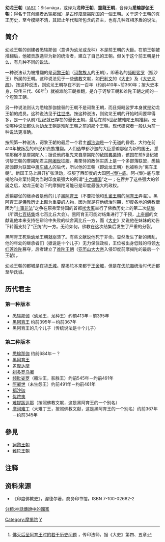 {{noteTA
|T=zh-hans:幼龙王朝;zh-hk:童龍王朝;zh-tw:童龍王朝;
|1=zh-hans:幼龙王朝;zh-hk:童龍王朝;zh-tw:童龍王朝;
}}
{{Infobox Former Country
|conventional_long_name = 幼龍王朝
|common_name = 幼龍王朝
|continent   = 亞洲
|region      = 南亞
|country     = 印度
|year_start  = 前413年
|year_end    = 前345年
|p1          = 訶黎王朝
|s1          = 難陀王朝
|image_map   = Magadha Expansion (6th-4th centuries BCE).png
|image_map_caption = 幼龍王朝疆域
|capital           = [[王舍城|王舍城]]<br>[[毘舍離|毘舍離]]<br>[[華氏城|華氏城]]
|common_languages  = [[梵語|梵語]]<br />[[摩揭陀俗語|摩揭陀俗語]]<br />[[普拉克里特諸語言|普拉克里特諸語言]]
|religion          = [[印度教|印度教]] （[[婆羅門教|婆羅門教]]）<br />[[佛教|佛教]]<br />[[耆那教|耆那教]]
|government_type   = 君主制
|leader1           = [[悉輸那伽|悉輸那伽]]
|year_leader1      = 前413-395年
|leader2           = [[摩訶難丁|摩訶難丁]]
|year_leader2      = 前367-345年
}}

{{印度历史}}
'''幼龙王朝'''（[[IAST|IAST]]：Śiśunāga，或译为'''龙种王朝'''、'''童龍王朝'''，音译为'''悉输那伽王朝'''；得名于其创建者[[悉输那伽|悉输那伽]]）是[[古印度|古印度]][[摩揭陀国|摩揭陀国]]的一個王朝。关于这个王朝的真正历史，至今模糊不清，其起止年代和所包含的君主，也有几种互相矛盾的说法。
== 简介 ==
幼龙王朝的创建者悉输那伽（意译为幼龙或龙种）本是前王朝的大臣。在前王朝被推翻后，他被贵族选举为新的统治者，建立了自己的王朝。但关于这个前王朝是什么，有几种不同的说法。

一种说法认为被推翻的是[[诃黎王朝|诃黎王朝]]（[[诃黎族人|诃黎族人]]的王朝），即著名的[[频毗娑罗|频毗娑罗]]（瓶沙王）所属的王朝。这种说法见于一些[[佛教|佛教]]文献，如[[巴利文|巴利文]]的《[[大史|大史]]》及《[[大史义疏|大史义疏]]》。按这种说法，则幼龙王朝存在不到一百年（约前410年~前360年；按大史本身，只传三代、68年<ref>[http://www.buddhism.com.cn/dzqk/fayuan/fojiaoshi/fjs01.htm 佛灭后至阿育王时的若干历史问题] {{webarchive|url=https://web.archive.org/web/20101205003114/http://www.buddhism.com.cn/dzqk/fayuan/fojiaoshi/fjs01.htm |date=2010-12-05 }}，传印法师，据《大史》第四、五章</ref>）就被[[难陀王朝|难陀王朝]]推翻，是介于诃黎王朝和难陀王朝之间的一个短暂王朝。

另一种说法则认为悉输那伽接替的王朝不是诃黎王朝，而且频毗娑罗本身就是幼龙王朝的成员。这种说法见于[[往世书|往世书]]。按这种说法，则幼龙王朝的开始时间要早得多，是一个从前7世纪就已存在的漫长王朝，最后在前5世纪被难陀王朝推翻。无论哪种说法都认为幼龙王朝是难陀王朝之前的那个王朝。现代研究者一般认为前一种说法更准确。

按照第一种说法，诃黎王朝的最后一个君主[[都沙迦|都沙迦]]是一个无道的昏君，大约在前410年被叛乱的市民和贵族推翻。人们选举都沙迦的大臣悉输那伽为新的国王。悉输那伽不是摩揭陀人；据说他的祖先来自摩揭陀的敌国[[弗栗恃|弗栗恃]]，该国在前5世纪被诃黎王朝的摩揭陀君主[[阿阇世|阿阇世]]征服。弗栗恃的政体实质上是一个多部落联盟，悉输那伽即为联盟中[[离车族人|离车族人]]的后代，所以他的王朝（即幼龙王朝）也被称为“离车王朝”。新国王马上展开扩张活动，征服了西印度的大国[[阿槃底|阿-{槃}-底]]。阿-{槃}-底与摩揭陀和弗栗恃同为当时印度最强大的所谓“[[印度十六雄国|十六雄国]]”之一；在吞并了这些强大的邻居之后，幼龙王朝治下的摩揭陀可能已是印度最强大的政权。

悉输那伽的继承者是他的儿子[[黑阿育王|黑阿育王]]（不要把他和[[孔雀王朝|孔雀王朝]]的[[阿育王|阿育王]]弄混）。黑阿育王是[[佛教历史|佛教历史]]上颇为重要的人物，因为就是在他统治时期，印度各地的佛教僧团为“[[十事非法|十事非法]]”之争在原弗栗恃国的首都[[吠舍离|吠舍离]]举行了佛教历史上的第二次[[结集|结集]]（所谓[[七百结集|七百结集]]或七百比丘大会）。黑阿育王可能对结集进行了干预，[[上座部|上座部]]的文献说他本来支持在辩论中失败的吠舍离比丘一方，而《[[大史|大史]]》又说他在妹妹的劝告下转而支持了“正统”的一方。无论如何，佛教在这次结集后发生了严重的分裂。

黑阿育王死后幼龙王朝就崩溃了。有些文献说他死于非命。显然发生了新的叛乱，他的年幼的继承者们（据说是十个儿子）无力保住政权，王位被出身低贱的将领[[大红莲难陀|大红莲难陀]]篡夺，后者建立了[[难陀王朝|难陀王朝]]（[[亚历山大大帝|亚历山大大帝]]入侵印度前摩揭陀的最后一个王朝）。

幼龙王朝的都城是在[[华氏城|华氏城]]。摩揭陀本来都于[[王舍城|王舍城]]，但是在[[优陀夷|优陀夷]]统治时代迁都至华氏城。

== 历代君主 ==
=== 第一种版本 ===
* [[悉输那伽|悉输那伽]]（幼龙王，龙种王）约前413年－前395年
* [[黑阿育王|黑阿育王]] 约前395年－约前367年
* 黑阿育王的几个儿子（传统说法是十个儿子）

=== 第二种版本 ===
* [[悉输那伽|悉输那伽]] 约前684年－？
* [[黑阿育王|黑阿育王]]
* [[差摩达摩|差摩达摩]]
* [[刹多罗乌阇|刹多罗乌阇]]
* [[频毗娑罗|频毗娑罗]]（瓶沙王，影胜王）约前545年－约前491年
* [[阿阇世|阿阇世]]（未生怨王）约前491年－约前461年
* [[都沙迦|都沙迦]]
* [[优陀夷|优陀夷]]
* [[难提跋达那|难提跋达那]]（按照佛教文献，这是黑阿育王的一个别名）
* [[摩诃难丁|摩诃难丁]]（大难丁王，按照佛教文献，这是黑阿育王的一个别名）约前367年－约前345年

==參見==
*[[訶黎王朝|訶黎王朝]]
*[[難陀王朝|難陀王朝]]
==注释==
<references/>

== 资料来源 ==
* 《印度佛教史》，渥德尔著，商务印书馆，ISBN 7-100-02682-2

[[Category:摩揭陀|Category:摩揭陀]]
[[Category:印度王朝|Y]]
[[分類:神話傳說中的國家|分類:神話傳說中的國家]]